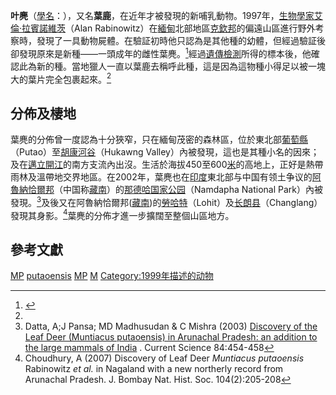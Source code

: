 {{Speciesbox 
| taxon = Muntiacus putaoensis
| status = DD
| status_system = iucn3.1
| status_ref = <ref name=iucn>{{IUCN2008|assessors=Timmins, R.J., Duckworth, J.W. & Zaw, T.|year=2008|id=136479|title=Muntiacus putaoensis|downloaded=5 April 2009}}</ref>
| binomial_authority = Amato, Egan & Rabinowitz, 1999<ref>Rabinowitz, AR; T. Myint; ST Khaing & S Rabinowitz (1999) Description of the Leaf Deer (''Muntiacus putaoensis''), a new species of muntjac from northern Myanmar. J. Zool. 249:427-435</ref>
}}
'''叶麂'''（[[學名|學名]]：''{{lang|la|Muntiacus putaoensis}}''），又名'''葉鹿'''，在近年才被發現的新哺乳動物。1997年，[[生物學家|生物學家]][[艾倫·拉賓諾維茨|艾倫·拉賓諾維茨]]（Alan Rabinowitz）在[[緬甸|緬甸]]北部地區[[克欽邦|克欽邦]]的偏遠山區進行野外考察時，發現了一具動物屍體。在驗証初時他只認為是其他種的幼體，但經過驗証後卻發現原來是新種——一頭成年的雌性葉麂。<ref name="EllisNTB"> {{cite book| last = Ellis| first = Richard| authorlink = Richard Ellis (biologist) | title = No Turning Back: The Life and Death of Animal Species| url = https://archive.org/details/noturningbacklif00elli| publisher = Harper Perennial | date = 2004| location = New York| isbn =0-06-055804-0| page = [https://archive.org/details/noturningbacklif00elli/page/260 260] }}</ref>經過[[遺傳檢測|遺傳檢測]]所得的標本後，他確認此為新的種。當地獵人一直以葉鹿去稱呼此種，這是因為這物種小得足以被一塊大的葉片完全包裹起來。<ref name="EllisNTB"/>

==分佈及棲地==
葉麂的分佈曾一度認為十分狹窄，只在緬甸茂密的森林區，位於東北部[[葡萄縣|葡萄縣]]（Putao）至[[胡康河谷|胡康河谷]]（Hukawng Valley）內被發現，這也是其種小名的因來；及在[[邁立開江|邁立開江]]的南方支流內出沒。生活於海拔450至600[[米_(單位)|米]]的高地上，正好是熱帶雨林及溫帶地交界地區。在2002年，葉麂也在[[印度|印度]]東北部与中国有领土争议的[[阿魯納恰爾邦|阿魯納恰爾邦]]（中国称[[藏南地区|藏南]]）的[[那德哈国家公园|那德哈国家公园]]（Namdapha National Park）內被發現。<ref>Datta, A;J Pansa; MD Madhusudan & C Mishra (2003) [http://www.ias.ac.in/currsci/feb102003/454.pdf Discovery of the Leaf Deer (Muntiacus putaoensis) in Arunachal Pradesh: an addition to the large mammals of India] {{Wayback|url=http://www.ias.ac.in/currsci/feb102003/454.pdf |date=20110524192829 }}. Current Science 84:454-458</ref>及後又在阿魯納恰爾邦([[藏南地区|藏南]])的[[勞哈特|勞哈特]]（Lohit）及[[长朗县|长朗县]]（Changlang）發現其身影。<ref>Choudhury, A (2007) Discovery of Leaf Deer ''Muntiacus putaoensis'' Rabinowitz ''et al.'' in Nagaland with a new northerly record from Arunachal Pradesh. J. Bombay Nat. Hist. Soc. 104(2):205-208</ref>葉麂的分佈才進一步擴闊至整個山區地方。

==參考文獻==
{{reflist}}

{{Artiodactyla|R.1}}

{{Taxonbar}}

[[Category:IUCN红色名录数据缺乏物种|MP]]
[[Category:麂屬|putaoensis]]
[[Category:緬甸哺乳動物|MP]]
[[Category:印度哺乳動物|M]]
[[Category:1999年描述的动物|Category:1999年描述的动物]]